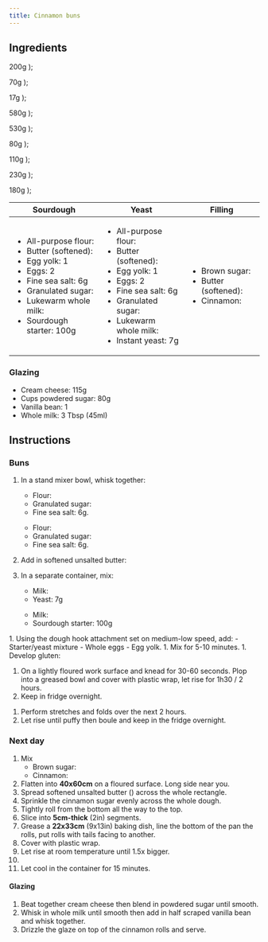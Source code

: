 ```yaml
---
title: Cinnamon buns
---
```



## Ingredients

  <span>200g</span>
);

  <span>70g</span>
);

  <span>17g</span>
);

  <span>580g</span>
);

  <span>530g</span>
);

  <span>80g</span>
);

  <span>110g</span>
);

  <span>230g</span>
);

  <span>180g</span>
);


<table>
   <thead>
   <tr>
      <th>
         Sourdough
      </th>
      <th>
      Yeast
      </th>
      <th>
      Filling
      </th>
   </tr>
   </thead>
   <tbody>
   <tr>
   <td>
      <ul>
      <li>All-purpose flour: <FlourSourDough/></li>
      <li>Butter (softened): <ButterDough/></li>
      <li>Egg yolk: 1</li>
      <li>Eggs: 2</li>
      <li>Fine sea salt: 6g</li>
      <li>Granulated sugar: <SugarDough/></li>
      <li>Lukewarm whole milk: <MilkSourDough/></li>
      <li>Sourdough starter: 100g</li>
      </ul>
   </td>
   <td>
      <ul>
      <li>All-purpose flour: <Flour/></li>
      <li>Butter (softened): <ButterDough/></li>
      <li>Egg yolk: 1</li>
      <li>Eggs: 2</li>
      <li>Fine sea salt: 6g</li>
      <li>Granulated sugar: <SugarDough/></li>
      <li>Lukewarm whole milk: <Milk/></li>
      <li>Instant yeast: 7g</li>
      </ul>
   </td>
   <td>
      <ul>
      <li>Brown sugar: <BrownSugar/></li>
      <li>Butter (softened): <Butter/></li>
      <li>Cinnamon: <Cinnamon/></li>
      </ul>
   </td>
   </tr>
   </tbody>
</table>


### Glazing

- Cream cheese: 115g
- Cups powdered sugar: 80g
- Vanilla bean: 1
- Whole milk: 3 Tbsp (45ml)

## Instructions

### Buns

1. In a stand mixer bowl, whisk together:
   <Tabs className="small" groupId="group1">
     <TabItem value="yeast" label="Yeast">
      <ul>
       <li>Flour: <Flour/></li>
       <li>Granulated sugar: <SugarDough/></li>
       <li>Fine sea salt: 6g.</li>
      </ul>
      </TabItem>
      <TabItem value="sourdough" label="Sourdough">
        <ul>
          <li>Flour: <FlourSourDough/></li>
          <li>Granulated sugar: <SugarDough/></li>
          <li>Fine sea salt: 6g.</li>
        </ul>
      </TabItem>
   </Tabs>

1. Add in softened unsalted butter: <ButterDough/>
1. In a separate container, mix:
   <Tabs className="small" groupId="group1">
    <TabItem value="yeast" label="Yeast">
     <ul>
       <li>Milk: <Milk/></li>
       <li>Yeast: 7g</li>
     </ul>
     </TabItem>
     <TabItem value="sourdough" label="Sourdough">
     <ul>
       <li>Milk: <MilkSourDough/></li>
       <li>Sourdough starter: 100g</li>
     </ul>
     </TabItem>

  </Tabs>
1. Using the dough hook attachment set on medium-low speed, add:
   - Starter/yeast mixture
   - Whole eggs
   - Egg yolk.
1. Mix for 5-10 minutes.
1. Develop gluten:
<Tabs className="small" groupId="group1">
  <TabItem value="yeast" label="Yeast">
   <ol>
       <li>On a lightly floured work surface and knead for 30-60 seconds. Plop into a greased bowl and cover with plastic wrap, let rise for 1h30 / 2 hours.</li>
       <li>Keep in fridge overnight.</li>
   </ol>
  </TabItem>
  <TabItem value="sourdough" label="Sourdough">
    <ol>
      <li>Perform stretches and folds over the next 2 hours.</li>
      <li>Let rise until puffy then boule and keep in the fridge overnight.</li>
    </ol>
  </TabItem>
</Tabs>

### Next day

1. Mix
   - Brown sugar: <BrownSugar/>
   - Cinnamon: <Cinnamon/>
1. Flatten into **40x60cm** on a floured surface. Long side near you.
1. Spread softened unsalted butter (<Butter/>) across the whole rectangle.
1. Sprinkle the cinnamon sugar evenly across the whole dough.
1. Tightly roll from the bottom all the way to the top.
1. Slice into **5cm-thick** (2in) segments.
1. Grease a **22x33cm** (9x13in) baking dish, line the bottom of the pan the rolls, put rolls with tails facing to another.
1. Cover with plastic wrap.
1. Let rise at room temperature until 1.5x bigger.
1. <CookingStep temp="190" time="15-25 minutes"/>
1. Let cool in the container for 15 minutes.

#### Glazing

1. Beat together cream cheese then blend in powdered sugar until smooth.
1. Whisk in whole milk until smooth then add in half scraped vanilla bean and whisk together.
1. Drizzle the glaze on top of the cinnamon rolls and serve.
